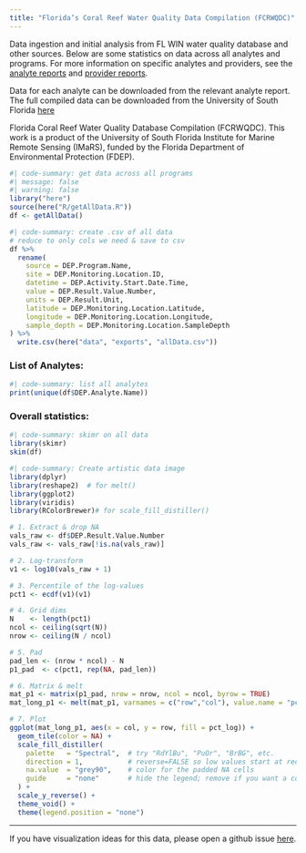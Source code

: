 ```yaml
---
title: "Florida’s Coral Reef Water Quality Data Compilation (FCRWQDC)"
---
```


Data ingestion and initial analysis from FL WIN water quality database and other sources.
Below are some statistics on data across all analytes and programs.
For more information on specific analytes and providers, see the [analyte reports](analyte_reports/analyte_reports.qmd) and [provider reports](provider_reports/provider_reports.qmd).

Data for each analyte can be downloaded from the relevant analyte report.
The full compiled data can be downloaded from the University of South Florida [here]()

Florida Coral Reef Water Quality Database Compilation (FCRWQDC).
This work is a product of the University of South Florida Institute for Marine Remote Sensing (IMaRS), funded by the Florida Department of Environmental Protection (FDEP).


```R
#| code-summary: get data across all programs
#| message: false
#| warning: false
library("here")
source(here("R/getAllData.R"))
df <- getAllData()
```

```R
#| code-summary: create .csv of all data
# reduce to only cols we need & save to csv
df %>%
  rename(
    source = DEP.Program.Name,
    site = DEP.Monitoring.Location.ID,
    datetime = DEP.Activity.Start.Date.Time,
    value = DEP.Result.Value.Number,
    units = DEP.Result.Unit,
    latitude = DEP.Monitoring.Location.Latitude,
    longitude = DEP.Monitoring.Location.Longitude,
    sample_depth = DEP.Monitoring.Location.SampleDepth
) %>%
  write.csv(here("data", "exports", "allData.csv"))
```

### List of Analytes:
```R
#| code-summary: list all analytes
print(unique(df$DEP.Analyte.Name))
```


### Overall statistics:
```R
#| code-summary: skimr on all data
library(skimr)
skim(df)
```
```R
#| code-summary: Create artistic data image
library(dplyr)
library(reshape2)  # for melt()
library(ggplot2)
library(viridis)
library(RColorBrewer)# for scale_fill_distiller()

# 1. Extract & drop NA
vals_raw <- df$DEP.Result.Value.Number
vals_raw <- vals_raw[!is.na(vals_raw)]

# 2. Log-transform
v1 <- log10(vals_raw + 1)

# 3. Percentile of the log-values
pct1 <- ecdf(v1)(v1)

# 4. Grid dims
N    <- length(pct1)
ncol <- ceiling(sqrt(N))
nrow <- ceiling(N / ncol)

# 5. Pad
pad_len <- (nrow * ncol) - N
p1_pad  <- c(pct1, rep(NA, pad_len))

# 6. Matrix & melt
mat_p1 <- matrix(p1_pad, nrow = nrow, ncol = ncol, byrow = TRUE)
mat_long_p1 <- melt(mat_p1, varnames = c("row","col"), value.name = "pct_log")

# 7. Plot
ggplot(mat_long_p1, aes(x = col, y = row, fill = pct_log)) +
  geom_tile(color = NA) +
  scale_fill_distiller(
    palette   = "Spectral",  # try "RdYlBu", "PuOr", "BrBG", etc.
    direction = 1,           # reverse=FALSE so low values start at red-ish end
    na.value  = "grey90",    # color for the padded NA cells
    guide     = "none"       # hide the legend; remove if you want a colorbar
  ) +
  scale_y_reverse() +
  theme_void() +
  theme(legend.position = "none")

```

------------------------------------------------------------------

If you have visualization ideas for this data, please open a github issue [here](https://github.com/USF-IMARS/WIN_data_ingest/issues).